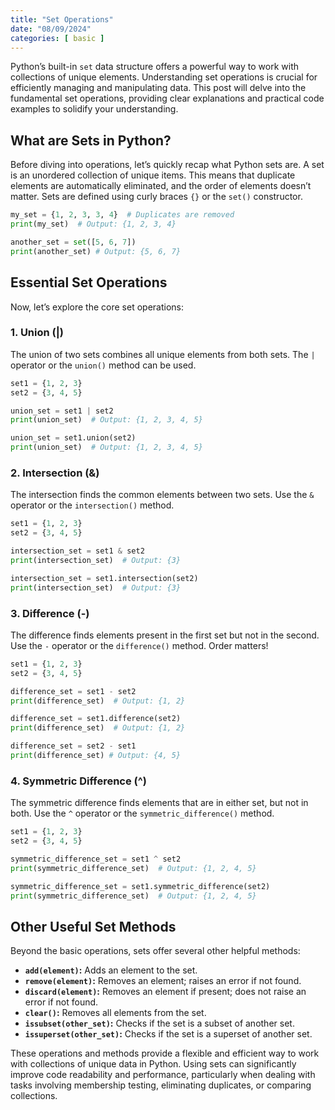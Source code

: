 ```yaml
---
title: "Set Operations"
date: "08/09/2024"
categories: [ basic ]
---
```



Python's built-in `set` data structure offers a powerful way to work with collections of unique elements.  Understanding set operations is crucial for efficiently managing and manipulating data. This post will delve into the fundamental set operations, providing clear explanations and practical code examples to solidify your understanding.


## What are Sets in Python?

Before diving into operations, let's quickly recap what Python sets are.  A set is an unordered collection of unique items. This means that duplicate elements are automatically eliminated, and the order of elements doesn't matter.  Sets are defined using curly braces `{}` or the `set()` constructor.

```python
my_set = {1, 2, 3, 3, 4}  # Duplicates are removed
print(my_set)  # Output: {1, 2, 3, 4}

another_set = set([5, 6, 7])
print(another_set) # Output: {5, 6, 7}
```

## Essential Set Operations

Now, let's explore the core set operations:

### 1. Union (|)

The union of two sets combines all unique elements from both sets.  The `|` operator or the `union()` method can be used.

```python
set1 = {1, 2, 3}
set2 = {3, 4, 5}

union_set = set1 | set2
print(union_set)  # Output: {1, 2, 3, 4, 5}

union_set = set1.union(set2)
print(union_set)  # Output: {1, 2, 3, 4, 5}
```

### 2. Intersection (&)

The intersection finds the common elements between two sets.  Use the `&` operator or the `intersection()` method.

```python
set1 = {1, 2, 3}
set2 = {3, 4, 5}

intersection_set = set1 & set2
print(intersection_set)  # Output: {3}

intersection_set = set1.intersection(set2)
print(intersection_set)  # Output: {3}
```

### 3. Difference (-)

The difference finds elements present in the first set but not in the second. Use the `-` operator or the `difference()` method.  Order matters!

```python
set1 = {1, 2, 3}
set2 = {3, 4, 5}

difference_set = set1 - set2
print(difference_set)  # Output: {1, 2}

difference_set = set1.difference(set2)
print(difference_set)  # Output: {1, 2}

difference_set = set2 - set1
print(difference_set) # Output: {4, 5}
```

### 4. Symmetric Difference (^)

The symmetric difference finds elements that are in either set, but not in both. Use the `^` operator or the `symmetric_difference()` method.

```python
set1 = {1, 2, 3}
set2 = {3, 4, 5}

symmetric_difference_set = set1 ^ set2
print(symmetric_difference_set)  # Output: {1, 2, 4, 5}

symmetric_difference_set = set1.symmetric_difference(set2)
print(symmetric_difference_set)  # Output: {1, 2, 4, 5}
```


##  Other Useful Set Methods

Beyond the basic operations, sets offer several other helpful methods:

* **`add(element)`:** Adds an element to the set.
* **`remove(element)`:** Removes an element; raises an error if not found.
* **`discard(element)`:** Removes an element if present; does not raise an error if not found.
* **`clear()`:** Removes all elements from the set.
* **`issubset(other_set)`:** Checks if the set is a subset of another set.
* **`issuperset(other_set)`:** Checks if the set is a superset of another set.


These operations and methods provide a flexible and efficient way to work with collections of unique data in Python.  Using sets can significantly improve code readability and performance, particularly when dealing with tasks involving membership testing, eliminating duplicates, or comparing collections.

